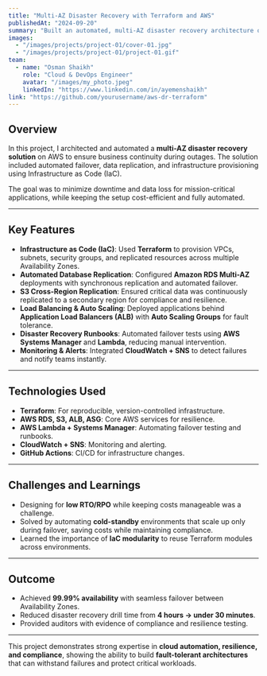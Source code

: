 ```yaml
---
title: "Multi-AZ Disaster Recovery with Terraform and AWS"
publishedAt: "2024-09-20"
summary: "Built an automated, multi-AZ disaster recovery architecture on AWS using Terraform to ensure high availability, fault tolerance, and compliance for critical workloads."
images:
  - "/images/projects/project-01/cover-01.jpg"
  - "/images/projects/project-01/project-01.gif"
team:
  - name: "Osman Shaikh"
    role: "Cloud & DevOps Engineer"
    avatar: "/images/my_photo.jpeg"
    linkedIn: "https://www.linkedin.com/in/ayemenshaikh"
link: "https://github.com/yourusername/aws-dr-terraform"
---
```


## Overview

In this project, I architected and automated a **multi-AZ disaster recovery solution** on AWS to ensure business continuity during outages. The solution included automated failover, data replication, and infrastructure provisioning using Infrastructure as Code (IaC).  

The goal was to minimize downtime and data loss for mission-critical applications, while keeping the setup cost-efficient and fully automated.

---

## Key Features

- **Infrastructure as Code (IaC)**: Used **Terraform** to provision VPCs, subnets, security groups, and replicated resources across multiple Availability Zones.
- **Automated Database Replication**: Configured **Amazon RDS Multi-AZ** deployments with synchronous replication and automated failover.
- **S3 Cross-Region Replication**: Ensured critical data was continuously replicated to a secondary region for compliance and resilience.
- **Load Balancing & Auto Scaling**: Deployed applications behind **Application Load Balancers (ALB)** with **Auto Scaling Groups** for fault tolerance.
- **Disaster Recovery Runbooks**: Automated failover tests using **AWS Systems Manager** and **Lambda**, reducing manual intervention.
- **Monitoring & Alerts**: Integrated **CloudWatch + SNS** to detect failures and notify teams instantly.

---

## Technologies Used

- **Terraform**: For reproducible, version-controlled infrastructure.  
- **AWS RDS, S3, ALB, ASG**: Core AWS services for resilience.  
- **AWS Lambda + Systems Manager**: Automating failover testing and runbooks.  
- **CloudWatch + SNS**: Monitoring and alerting.  
- **GitHub Actions**: CI/CD for infrastructure changes.  

---

## Challenges and Learnings

- Designing for **low RTO/RPO** while keeping costs manageable was a challenge.  
- Solved by automating **cold-standby** environments that scale up only during failover, saving costs while maintaining compliance.  
- Learned the importance of **IaC modularity** to reuse Terraform modules across environments.  

---

## Outcome

- Achieved **99.99% availability** with seamless failover between Availability Zones.  
- Reduced disaster recovery drill time from **4 hours → under 30 minutes**.  
- Provided auditors with evidence of compliance and resilience testing.  

---

This project demonstrates strong expertise in **cloud automation, resilience, and compliance**, showing the ability to build **fault-tolerant architectures** that can withstand failures and protect critical workloads.
